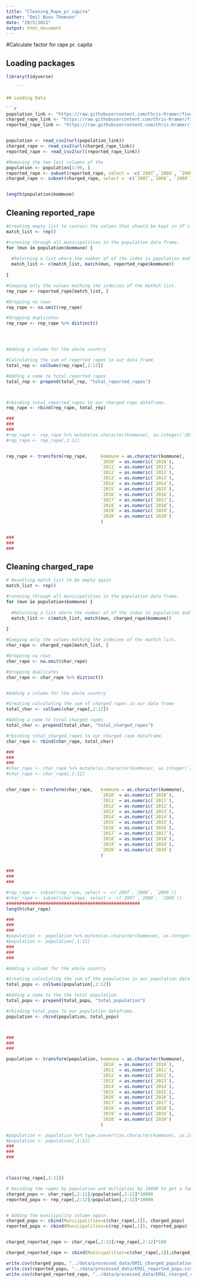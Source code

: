 ```yaml
---
title: "Cleaning_Rape_pr_capita"
author: "Emil Buus Thomsen"
date: "29/5/2021"
output: html_document
---
```


#Calculate factor for rape pr. capita


## Loading packages
```r
library(tidyverse)

    ```

## Loading Data

```r
popolation_link <- "https://raw.githubusercontent.com/Chris-Kramer/final_project-CDS/main/data/raw_data/pop.csv"
charged_rape_link <- "https://raw.githubusercontent.com/Chris-Kramer/final_project-CDS/main/data/raw_data/charged_rape.csv"
reported_rape_link <- "https://raw.githubusercontent.com/Chris-Kramer/final_project-CDS/main/data/raw_data/reported_rape.csv"


population <- read_csv2(url(popolation_link))
charged_rape <- read_csv2(url(charged_rape_link))
reported_rape <- read_csv2(url(reported_rape_link))
```
```r
#Removing the two last columns of the
population <- population[1:99, ]
reported_rape <- subset(reported_rape, select = -c(`2007`,`2008`, `2009`))
charged_rape <- subset(charged_rape, select = -c(`2007`,`2008`, `2009`))


length(population$kommune)

```


## Cleaning reported_rape

```r
#Creating empty list to contain the values that should be kept in df's
match_list <- rep()

#runnning through all municipalities in the population data frame.
for (mun in population$kommune) {
  
  #Returning a list where the number of of the index in population and reported_rape are the same.
  match_list <- c(match_list, match(mun, reported_rape$kommune))
  
}

#Ceeping only the values mathing the indeices of the mathch list.
rep_rape <- reported_rape[match_list, ]

#Dropping na rows
rep_rape <- na.omit(rep_rape)

#dropping duplicates
rep_rape <- rep_rape %>% distinct()




#Adding a column for the whole country 

#Calculating the sum of reported rapes in our data frame
total_rep <- colSums(rep_rape[,2:12])

#Adding a name to total reported rapes
total_rep <- prepend(total_rep, "total_reported_rapes")



#rbinding total_reported_rapes to our charged rape dataframe.
rep_rape <- rbind(rep_rape, total_rep)

###
###
###
#rep_rape <- rep_rape %>% mutate(as.character(kommune), as.integer(`2010`, `2011`, `2012`, `2013`, `2014`, `2015`, `2016`, `2017`, `2018`, `2019`, `2020`))
#rep_rape <- rep_rape[,1:12]


rep_rape <- transform(rep_rape,     kommune = as.character(kommune),
                                    `2010` = as.numeric(`2010`),
                                    `2011` = as.numeric(`2011`),
                                    `2012` = as.numeric(`2012`),
                                    `2013` = as.numeric(`2013`),
                                    `2014` = as.numeric(`2014`),
                                    `2015` = as.numeric(`2015`),
                                    `2016` = as.numeric(`2016`),
                                    `2017` = as.numeric(`2017`),
                                    `2018` = as.numeric(`2018`),
                                    `2019` = as.numeric(`2019`),
                                    `2020` = as.numeric(`2020`)
                                    )


###
###
###
```


## Cleaning charged_rape

```r

# Resetting match list to be empty again
match_list <- rep()

#runnning through all municipalities in the population data frame.
for (mun in population$kommune) {
  
  #Returning a list where the number of of the index in population and charged_rape are the same.
  match_list <- c(match_list, match(mun, charged_rape$kommune))
  
}

#Ceeping only the values mathing the indeices of the mathch list.
char_rape <- charged_rape[match_list, ]

#Dropping na rows
char_rape <- na.omit(char_rape)

#dropping duplicates
char_rape <- char_rape %>% distinct()


#Adding a column for the whole country 

#Creating calculating the sum of charged rapes in our data frame
total_char <- colSums(char_rape[,2:12])

#Adding a name to total charged rapes
total_char <- prepend(total_char, "total_charged_rapes")

#rbinding total_charged_rapes to our charged rape dataframe.
char_rape <- rbind(char_rape, total_char)

###
###
###
#char_rape <- char_rape %>% mutate(as.character(kommune), as.integer(`2010`, `2011`, `2012`, `2013`, `2014`, `2015`, `2016`, `2017`, `2018`, `2019`, `2020`))
#char_rape <- char_rape[,1:12]


char_rape <- transform(char_rape,   kommune = as.character(kommune),
                                    `2010` = as.numeric(`2010`),
                                    `2011` = as.numeric(`2011`),
                                    `2012` = as.numeric(`2012`),
                                    `2013` = as.numeric(`2013`),
                                    `2014` = as.numeric(`2014`),
                                    `2015` = as.numeric(`2015`),
                                    `2016` = as.numeric(`2016`),
                                    `2017` = as.numeric(`2017`),
                                    `2018` = as.numeric(`2018`),
                                    `2019` = as.numeric(`2019`),
                                    `2020` = as.numeric(`2020`)
                                    )


###
###
###

```




###################################
###################################
###################################
###################################
###################################
###################################









```r
#rep_rape <- subset(rep_rape, select = -c(`2007`,`2008`, `2009`))
#char_rape <- subset(char_rape, select = -c(`2007`,`2008`, `2009`))
###################################################
length(char_rape)

###
###
###
#population <- population %>% mutate(as.character(kommune), as.integer(`2010`, `2011`, `2012`, `2013`, `2014`, `2015`, `2016`, `2017`, `2018`, `2019`, `2020`))
#population <- population[,1:12]
###
###
###

#Adding a column for the whole country 

#Creating calculating the sum of the population in our population data frame
total_popu <- colSums(population[,2:12])

#Adding a name to the the total population
total_popu <- prepend(total_popu, "total_population")

#rbinding total_popu to our population dataframe.
population <- rbind(population, total_popu)



###
###
###

population <- transform(population, kommune = as.character(kommune),
                                    `2010` = as.numeric(`2010`),
                                    `2011` = as.numeric(`2011`),
                                    `2012` = as.numeric(`2012`),
                                    `2013` = as.numeric(`2013`),
                                    `2014` = as.numeric(`2014`),
                                    `2015` = as.numeric(`2015`),
                                    `2016` = as.numeric(`2016`),
                                    `2017` = as.numeric(`2017`),
                                    `2018` = as.numeric(`2018`),
                                    `2019` = as.numeric(`2019`),
                                    `2020` = as.numeric(`2020`)
                                    )

#population <- population %>% type.convert(as.character(kommune), as.integer(`2010`, `2011`, `2012`, `2013`, `2014`, `2015`, `2016`, `2017`, `2018`, `2019`, `2020`))
#population <- population[,1:12]
###
###
###



class(rep_rape[,2:12])

# Deviding the rapes by population and multiplies by 10000 to get a factor of rape per person. In order to do this we are dropping the municipality column
charged_popu <- char_rape[,2:12]/population[,2:12]*10000
reported_popu <- rep_rape[,2:12]/population[,2:12]*10000


# Adding the municipality column again.
charged_popu <- cbind(Municipalities=c(char_rape[,1]), charged_popu)
reported_popu <- cbind(Municipalities=c(rep_rape[,1]), reported_popu)



```


```r
charged_reported_rape <- char_rape[,2:12]/rep_rape[,2:12]*100

charged_reported_rape <- cbind(Municipalities=c(char_rape[,1]),charged_reported_rape)

```


```r
write.csv(charged_popu, "../data/processed_data/EMIL_charged_population.csv", row.names = FALSE)
write.csv(reported_popu, "../data/processed_data/EMIL_reported_popu.csv", row.names = FALSE)
write.csv(charged_reported_rape, "../data/processed_data/EMIL_charged_reported_rape.csv", row.names = FALSE)

```



